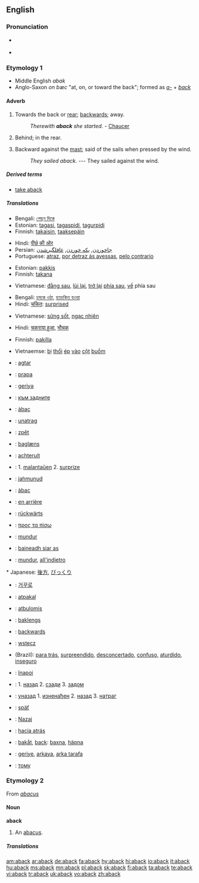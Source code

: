 ==English==

===Pronunciation===
* {{a|RP}} {{IPA|/əˈbæk/}}
* {{rhymes|æk}}

===Etymology 1===
* Middle English ''abak''
* Anglo-Saxon ''on bæc'' "at, on, or toward the back"; formed as ''[[a-]]'' + ''[[back]]''

====Adverb====
{{en-adv|-}}

# {{rare}} Towards the back or [[rear]]; [[backwards]]; away.
#: ''Therewith '''aback''' she started.'' - [[Chaucer]]
# Behind; in the rear.
# {{nautical}} Backward against the [[mast]]; said of the sails when pressed by the wind.
#: ''They sailed aback.'' --- They sailed against the wind.

=====Derived terms=====
* [[take aback]]

=====Translations=====
{{trans-top|backwards}}
* Bengali: [[পেছন দিকে]]
* Estonian: [[tagasi]], [[tagaspidi]], [[tagurpidi]]
* Finnish: [[takaisin]], [[taaksepäin]]
{{trans-mid}}
* Hindi: [[पीछ॓ की ओर]]
* Persian: [[جاخوردن]], [[یکه خوردن]], [[غافلگیرشدن]]
* Portuguese: [[atraz]], [[por detraz ás avessas]], [[pelo contrario]]
{{trans-bottom}}

{{trans-top|in the rear}}
* Estonian: [[pakkis]]
* Finnish: [[takana]]
{{trans-mid}}
* Vietnamese: [[đằng sau]], [[lùi lại]], [[trở lại]] [[phía sau]], [[về]] phía sau
{{trans-bottom}}

{{trans-top|taken aback}}
* Bengali: [[চমকে ওঠা]], [[হতচকিত হওয়া]]
* Hindi: [[चकित]]: [[surprised]]
{{trans-mid}}
* Vietnamese: [[sửng sốt]], [[ngạc nhiên]]
{{trans-bottom}}

{{trans-top|confused}}
* Hindi: [[चकराया हुआ]], [[भौचक]]
{{trans-mid}}
{{trans-bottom}}

{{trans-top|said of sails pressed backward}}
* Finnish: [[pakki|pakilla]]
{{trans-mid}}
* Vietnaemse: [[bị]] [[thổi]] [[ép]] [[vào]] [[cột]] [[buồm]]
{{trans-bottom}}

{{checktrans-top}}
* {{ttbc|Afrikaans}}: [[agtar]]
* {{ttbc|Albanian}}: [[prapa]]
* {{ttbc|Azeri}}: [[geriyә]]
* {{ttbc|Bulgarian}}: [[към задните]]         
* {{ttbc|Catalan}}: [[àbac]]    
* {{ttbc|Croatian}}: [[unatrag]] 
* {{ttbc|Czech}}: [[zpět]] 
* {{ttbc|Danish}}: [[baglæns]]
* {{ttbc|Dutch}}: [[achteruit]]
* {{ttbc|Esperanto}}: 1. [[malantaŭen]]  2. [[surprize]]        
* {{ttbc|Estonian}}: [[jahmunud]]
* {{ttbc|Catalan}}: [[àbac]]
* {{ttbc|French}}: [[en arrière]]
* {{ttbc|German}}: [[rückwärts]]
* {{ttbc|Greek}}: [[προς τα πίσω]]   
* {{ttbc|Indonesian}}: [[mundur]]
* {{ttbc|Irish}}: [[baineadh siar as]]
* {{ttbc|Italian}}: [[mundur]],  [[all'indietro]]
{{trans-mid}}* Japanese: [[後方]], [[びっくり]] 
* {{ttbc|Korean}}: [[거꾸로]]  
* {{ttbc|Latvian}}: [[atpakaļ]]
* {{ttbc|Lithuanian}}: [[atbulomis]]
* {{ttbc|Norwegian}}: [[baklengs]]
* {{ttbc|Philipino}}: [[backwards]]
* {{ttbc|Polish}}: [[wstecz]]
* {{ttbc|Portuguese}} (Brazil): [[para trás]], [[surpreendido]], [[desconcertado]], [[confuso]], [[aturdido]], [[inseguro]]
* {{ttbc|Romanian}}: [[înapoi]]
* {{ttbc|Russian}}: 1. [[назад]] 2. [[сзади]] 3. [[задом]]
* {{ttbc|Serbian}}: [[уназад]]   1. [[изненађен]]  2. [[назад]]   3. [[натраг]]
* {{ttbc|Slovak}}: [[späť]]
* {{ttbc|Slovenian}}: [[Nazaj]]  
* {{ttbc|Spanish}}: [[hacia atrás]]
* {{ttbc|Swedish}}: [[bakåt]], [[back]]: [[baxna]], [[häpna]] 
* {{ttbc|Turkish}}: [[geriye]], [[arkaya]], [[arka tarafa]]     
* {{ttbc|Ukrainian}}: [[тому]]
{{trans-bottom}}

===Etymology 2===
From ''[[abacus]]''

====Noun====
'''aback'''

# {{obsolete}} An [[abacus]].

=====Translations=====
{{trans-see|abacus}}

[[am:aback]]
[[ar:aback]]
[[de:aback]]
[[fa:aback]]
[[hy:aback]]
[[hi:aback]]
[[io:aback]]
[[it:aback]]
[[hu:aback]]
[[ms:aback]]
[[mn:aback]]
[[pl:aback]]
[[sk:aback]]
[[fi:aback]]
[[ta:aback]]
[[te:aback]]
[[vi:aback]]
[[tr:aback]]
[[uk:aback]]
[[vo:aback]]
[[zh:aback]]